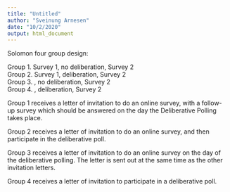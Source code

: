 ```yaml
---
title: "Untitled"
author: "Sveinung Arnesen"
date: "10/2/2020"
output: html_document
---
```


Solomon four group design:

Group 1. Survey 1, no deliberation, Survey 2  
Group 2. Survey 1, deliberation, Survey 2  
Group 3.          , no deliberation, Survey 2  
Group 4.          , deliberation, Survey 2  

Group 1 receives a letter of invitation to do an online survey, with a follow-up survey which should be answered on the day the Deliberative Polling takes place.

Group 2 receives a letter of invitation to do an online survey, and then participate in the deliberative poll.

Group 3 receives a letter of invitation to do an online survey on the day of the deliberative polling. The letter is sent out at the same time as the other invitation letters.

Group 4 receives a letter of invitation to participate in a deliberative poll.
